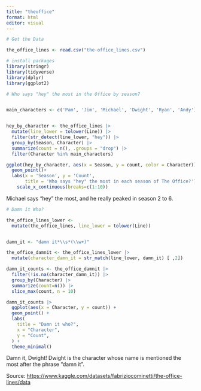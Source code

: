```yaml
---
title: "theoffice"
format: html
editor: visual
---
```


```r
# Get the Data

the_office_lines <- read.csv("the-office_lines.csv")
```

```r
# install packages 
library(stringr)
library(tidyverse)
library(dplyr)
library(ggplot2)
```

```r
# Who says "hey" the most in the Office by season? 


main_characters <- c('Pam', 'Jim', 'Michael', 'Dwight', 'Ryan', 'Andy')


hey_by_character <- the_office_lines |> 
  mutate(line_lower = tolower(Line)) |> 
  filter(str_detect(line_lower, "hey")) |> 
  group_by(Season, Character) |> 
  summarize(count = n(), .groups = "drop") |>
  filter(Character %in% main_characters)

ggplot(hey_by_character, aes(x = Season, y = count, color = Character)) + 
  geom_point()+
  labs(x = 'Season', y = 'Count',
       title = 'Who says "hey" the most in each season of The Office?') +
    scale_x_continuous(breaks=c(1:10))

```

Michael says "hey" the most, and he really peaked in season 2 to 6.

```r

# Damn it Who? 

the_office_lines_lower <- 
  mutate(the_office_lines, line_lower = tolower(Line))


damn_it <- "damn it*\\s*(\\w+)"

the_office_damnit <- the_office_lines_lower |>
  mutate(character_damn_it = str_match(line_lower, damn_it) [ ,2])  

damn_it_counts <- the_office_damnit |> 
  filter(!is.na(character_damn_it)) |>
  group_by(Character) |>
  summarize(count=n()) |>
  slice_max(count, n = 10)

damn_it_counts |>
  ggplot(aes(x = Character, y = count)) +
  geom_point() +
  labs(
    title = "Damn it who?",
    x = "Character",
    y = "Count",
  ) +
  theme_minimal()

```

Damn it, Dwight! Dwight is the character whose name is mentioned the most after the phrase "damn it".

Source: <https://www.kaggle.com/datasets/fabriziocominetti/the-office-lines/data>
